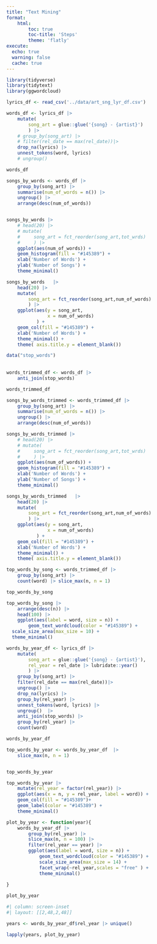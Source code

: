```yaml
---
title: "Text Mining"
format: 
    html: 
        toc: true
        toc-title: 'Steps'
        theme: 'flatly'
execute:
  echo: true
  warning: false
  cache: true
---
```


```r
library(tidyverse)
library(tidytext)
library(ggwordcloud)
```

```r
lyrics_df <- read_csv('../data/art_sng_lyr_df.csv')
```

```r

words_df <- lyrics_df |>
    mutate(
        song_art = glue::glue('{song} - {artist}')
        ) |>
    # group_by(song_art) |> 
    # filter(rel_date == max(rel_date))|> 
    drop_na(lyrics) |> 
    unnest_tokens(word, lyrics) 
    # ungroup()

words_df
```

```r
songs_by_words <- words_df |> 
    group_by(song_art) |> 
    summarise(num_of_words = n()) |>
    ungroup() |> 
    arrange(desc(num_of_words)) 


songs_by_words |>
    # head(20) |> 
    # mutate(
    #     song_art = fct_reorder(song_art,tot_wrds)
    #     ) |> 
    ggplot(aes(num_of_words)) +
    geom_histogram(fill = "#145389") +
    xlab('Number of Words') +
    ylab('Number of Songs') +
    theme_minimal()    
```

```r
songs_by_words   |> 
    head(20) |> 
    mutate(
        song_art = fct_reorder(song_art,num_of_words)
        ) |> 
    ggplot(aes(y = song_art, 
               x = num_of_words)
           ) +
    geom_col(fill = "#145389") +
    xlab('Number of Words') +
    theme_minimal() +
    theme( axis.title.y = element_blank())
```

```r
data("stop_words")
 
    
words_trimmed_df <- words_df |> 
    anti_join(stop_words)

words_trimmed_df
```

```r

songs_by_words_trimmed <- words_trimmed_df |> 
    group_by(song_art) |> 
    summarise(num_of_words = n()) |>
    ungroup() |> 
    arrange(desc(num_of_words)) 

songs_by_words_trimmed |>
    # head(20) |> 
    # mutate(
    #     song_art = fct_reorder(song_art,tot_wrds)
    #     ) |> 
    ggplot(aes(num_of_words)) +
    geom_histogram(fill = "#145389") +
    xlab('Number of Words') +
    ylab('Number of Songs') +
    theme_minimal() 
```

```r
songs_by_words_trimmed   |> 
    head(20) |> 
    mutate(
        song_art = fct_reorder(song_art,num_of_words)
        ) |> 
    ggplot(aes(y = song_art, 
               x = num_of_words)
           ) +
    geom_col(fill = "#145389") +
    xlab('Number of Words') +
    theme_minimal() +
    theme( axis.title.y = element_blank())
```

```r

top_words_by_song <- words_trimmed_df |> 
    group_by(song_art) |> 
    count(word) |> slice_max(n, n = 1)

top_words_by_song
```

```r

top_words_by_song |> 
    arrange(desc(n)) |> 
    head(100) |> 
    ggplot(aes(label = word, size = n)) +
        geom_text_wordcloud(color = "#145389") +
  scale_size_area(max_size = 10) +
  theme_minimal()
```

```r


words_by_year_df <- lyrics_df |>
    mutate(
        song_art = glue::glue('{song} - {artist}'),
        rel_year = rel_date |> lubridate::year()
        ) |>
    group_by(song_art) |> 
    filter(rel_date == max(rel_date))|> 
    ungroup() |> 
    drop_na(lyrics) |> 
    group_by(rel_year) |> 
    unnest_tokens(word, lyrics) |> 
    ungroup()  |> 
    anti_join(stop_words) |> 
    group_by(rel_year) |> 
    count(word) 

words_by_year_df


```

```r
    

top_words_by_year <- words_by_year_df  |> 
    slice_max(n, n = 1)


top_words_by_year 
```

```r

top_words_by_year |> 
    mutate(rel_year = factor(rel_year)) |> 
    ggplot(aes(x = n, y = rel_year, label = word)) +
    geom_col(fill = "#145389")+
    geom_label(color = "#145389") +
    theme_minimal()
```

```r


plot_by_year <- function(year){
    words_by_year_df |> 
        group_by(rel_year) |> 
        slice_max(n, n = 100) |> 
        filter(rel_year == year) |> 
        ggplot(aes(label = word, size = n)) +
            geom_text_wordcloud(color = "#145389") +
            scale_size_area(max_size = 14) +
            facet_wrap(~rel_year,scales = "free" ) +
            theme_minimal()
    
}

plot_by_year

```

```r
#| column: screen-inset
#| layout: [[2,48,2,48]]

years <- words_by_year_df$rel_year |> unique()

lapply(years, plot_by_year)
```

```r

```
